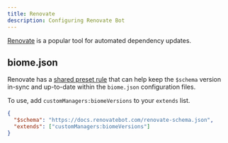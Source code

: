 ```yaml
---
title: Renovate
description: Configuring Renovate Bot
---
```


[Renovate](https://docs.renovatebot.com/) is a popular tool for automated dependency updates.

## biome.json

Renovate has a [shared preset rule](https://docs.renovatebot.com/presets-customManagers/#custommanagersbiomeversions) that can help keep the `$schema` version in-sync and up-to-date within the `biome.json` configuration files.

To use, add `customManagers:biomeVersions` to your `extends` list.


```json title="renovate.json"
{
  "$schema": "https://docs.renovatebot.com/renovate-schema.json",
  "extends": ["customManagers:biomeVersions"]
}
```
